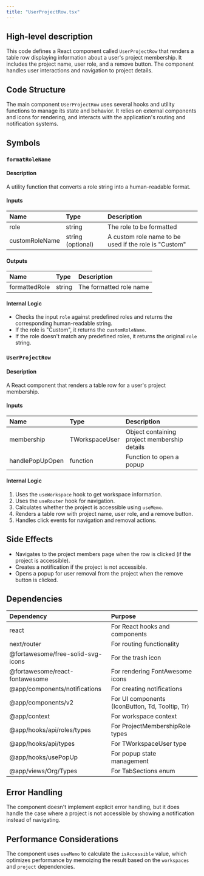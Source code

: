 ```yaml
---
title: "UserProjectRow.tsx"
---
```


## High-level description
This code defines a React component called `UserProjectRow` that renders a table row displaying information about a user's project membership. It includes the project name, user role, and a remove button. The component handles user interactions and navigation to project details.

## Code Structure
The main component `UserProjectRow` uses several hooks and utility functions to manage its state and behavior. It relies on external components and icons for rendering, and interacts with the application's routing and notification systems.

## Symbols

### `formatRoleName`
#### Description
A utility function that converts a role string into a human-readable format.

#### Inputs
| Name | Type | Description |
|:-----|:-----|:------------|
| role | string | The role to be formatted |
| customRoleName | string (optional) | A custom role name to be used if the role is "Custom" |

#### Outputs
| Name | Type | Description |
|:-----|:-----|:------------|
| formattedRole | string | The formatted role name |

#### Internal Logic
- Checks the input `role` against predefined roles and returns the corresponding human-readable string.
- If the role is "Custom", it returns the `customRoleName`.
- If the role doesn't match any predefined roles, it returns the original `role` string.

### `UserProjectRow`
#### Description
A React component that renders a table row for a user's project membership.

#### Inputs
| Name | Type | Description |
|:-----|:-----|:------------|
| membership | TWorkspaceUser | Object containing project membership details |
| handlePopUpOpen | function | Function to open a popup |

#### Internal Logic
1. Uses the `useWorkspace` hook to get workspace information.
2. Uses the `useRouter` hook for navigation.
3. Calculates whether the project is accessible using `useMemo`.
4. Renders a table row with project name, user role, and a remove button.
5. Handles click events for navigation and removal actions.

## Side Effects
- Navigates to the project members page when the row is clicked (if the project is accessible).
- Creates a notification if the project is not accessible.
- Opens a popup for user removal from the project when the remove button is clicked.

## Dependencies
| Dependency | Purpose |
|:-----------|:--------|
| react | For React hooks and components |
| next/router | For routing functionality |
| @fortawesome/free-solid-svg-icons | For the trash icon |
| @fortawesome/react-fontawesome | For rendering FontAwesome icons |
| @app/components/notifications | For creating notifications |
| @app/components/v2 | For UI components (IconButton, Td, Tooltip, Tr) |
| @app/context | For workspace context |
| @app/hooks/api/roles/types | For ProjectMembershipRole types |
| @app/hooks/api/types | For TWorkspaceUser type |
| @app/hooks/usePopUp | For popup state management |
| @app/views/Org/Types | For TabSections enum |

## Error Handling
The component doesn't implement explicit error handling, but it does handle the case where a project is not accessible by showing a notification instead of navigating.

## Performance Considerations
The component uses `useMemo` to calculate the `isAccessible` value, which optimizes performance by memoizing the result based on the `workspaces` and `project` dependencies.